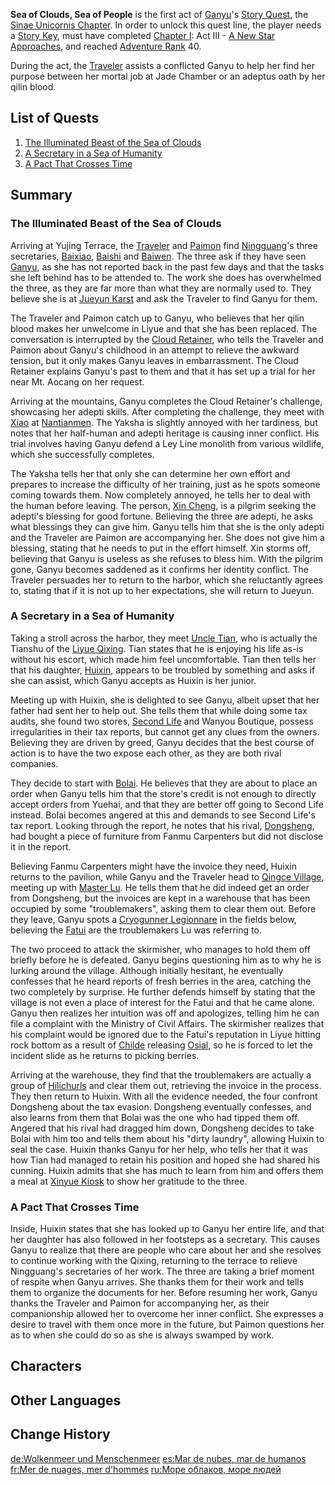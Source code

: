 {{Act Infobox
|image          = Story Card Sinae Unicornis Chapter Act I.png
|type           = Story
|chapter        = Sinae Unicornis Chapter
|actNum         = I
|character      = Ganyu
|ARReq          = 40
|keyReq         = 1
|archonQuestReq = [[Chapter I]]: Act III - [[A New Star Approaches]]
}}
'''Sea of Clouds, Sea of People''' is the first act of [[Ganyu]]'s [[Story Quest]], the [[Sinae Unicornis Chapter]]. In order to unlock this quest line, the player needs a [[Story Key]], must have completed [[Chapter I]]: Act III - [[A New Star Approaches]], and reached [[Adventure Rank]] 40.

During the act, the [[Traveler]] assists a conflicted Ganyu to help her find her purpose between her mortal job at Jade Chamber or an adeptus oath by her qilin blood.

==List of Quests==
#[[The Illuminated Beast of the Sea of Clouds]]
#[[A Secretary in a Sea of Humanity]]
#[[A Pact That Crosses Time]]

==Summary==
===The Illuminated Beast of the Sea of Clouds===
Arriving at Yujing Terrace, the [[Traveler]] and [[Paimon]] find [[Ningguang]]'s three secretaries, [[Baixiao]], [[Baishi]] and [[Baiwen]]. The three ask if they have seen [[Ganyu]], as she has not reported back in the past few days and that the tasks she left behind has to be attended to. The work she does has overwhelmed the three, as they are far more than what they are normally used to. They believe she is at [[Jueyun Karst]] and ask the Traveler to find Ganyu for them.

The Traveler and Paimon catch up to Ganyu, who believes that her qilin blood makes her unwelcome in Liyue and that she has been replaced. The conversation is interrupted by the [[Cloud Retainer]], who tells the Traveler and Paimon about Ganyu's childhood in an attempt to relieve the awkward tension, but it only makes Ganyu leaves in embarrassment. The Cloud Retainer explains Ganyu's past to them and that it has set up a trial for her near Mt. Aocang on her request.

Arriving at the mountains, Ganyu completes the Cloud Retainer's challenge, showcasing her adepti skills. After completing the challenge, they meet with [[Xiao]] at [[Nantianmen]]. The Yaksha is slightly annoyed with her tardiness, but notes that her half-human and adepti heritage is causing inner conflict. His trial involves having Ganyu defend a Ley Line monolith from various wildlife, which she successfully completes.

The Yaksha tells her that only she can determine her own effort and prepares to increase the difficulty of her training, just as he spots someone coming towards them. Now completely annoyed, he tells her to deal with the human before leaving. The person, [[Xin Cheng]], is a pilgrim seeking the adepti's blessing for good fortune. Believing the three are adepti, he asks what blessings they can give him. Ganyu tells him that she is the only adepti and the Traveler are Paimon are accompanying her. She does not give him a blessing, stating that he needs to put in the effort himself. Xin storms off, believing that Ganyu is useless as she refuses to bless him. With the pilgrim gone, Ganyu becomes saddened as it confirms her identity conflict. The Traveler persuades her to return to the harbor, which she reluctantly agrees to, stating that if it is not up to her expectations, she will return to Jueyun.

===A Secretary in a Sea of Humanity===
Taking a stroll across the harbor, they meet [[Uncle Tian]], who is actually the Tianshu of the [[Liyue Qixing]]. Tian states that he is enjoying his life as-is without his escort, which made him feel uncomfortable. Tian then tells her that his daughter, [[Huixin]], appears to be troubled by something and asks if she can assist, which Ganyu accepts as Huixin is her junior.

Meeting up with Huixin, she is delighted to see Ganyu, albeit upset that her father had sent her to help out. She tells them that while doing some tax audits, she found two stores, [[Second Life]] and Wanyou Boutique, possess irregularities in their tax reports, but cannot get any clues from the owners. Believing they are driven by greed, Ganyu decides that the best course of action is to have the two expose each other, as they are both rival companies.

They decide to start with [[Bolai]]. He believes that they are about to place an order when Ganyu tells him that the store's credit is not enough to directly accept orders from Yuehai, and that they are better off going to Second Life instead. Bolai becomes angered at this and demands to see Second Life's tax report. Looking through the report, he notes that his rival, [[Dongsheng]], had bought a piece of furniture from Fanmu Carpenters but did not disclose it in the report.

Believing Fanmu Carpenters might have the invoice they need, Huixin returns to the pavilion, while Ganyu and the Traveler head to [[Qingce Village]], meeting up with [[Master Lu]]. He tells them that he did indeed get an order from Dongsheng, but the invoices are kept in a warehouse that has been occupied by some "troublemakers", asking them to clear them out. Before they leave, Ganyu spots a [[Fatui Skirmisher|Cryogunner Legionnare]] in the fields below, believing the [[Fatui]] are the troublemakers Lu was referring to.

The two proceed to attack the skirmisher, who manages to hold them off briefly before he is defeated. Ganyu begins questioning him as to why he is lurking around the village. Although initially hesitant, he eventually confesses that he heard reports of fresh berries in the area, catching the two completely by surprise. He further defends himself by stating that the village is not even a place of interest for the Fatui and that he came alone. Ganyu then realizes her intuition was off and apologizes, telling him he can file a complaint with the Ministry of Civil Affairs. The skirmisher realizes that his complaint would be ignored due to the Fatui's reputation in Liyue hitting rock bottom as a result of [[Tartaglia|Childe]] releasing [[Osial]], so he is forced to let the incident slide as he returns to picking berries.

Arriving at the warehouse, they find that the troublemakers are actually a group of [[Hilichurls]] and clear them out, retrieving the invoice in the process. They then return to Huixin. With all the evidence needed, the four confront Dongsheng about the tax evasion. Dongsheng eventually confesses, and also learns from them that Bolai was the one who had tipped them off. Angered that his rival had dragged him down, Dongsheng decides to take Bolai with him too and tells them about his "dirty laundry", allowing Huixin to seal the case. Huixin thanks Ganyu for her help, who tells her that it was how Tian had managed to retain his position and hoped she had shared his cunning. Huixin admits that she has much to learn from him and offers them a meal at [[Xinyue Kiosk]] to show her gratitude to the three.

===A Pact That Crosses Time===
Inside, Huixin states that she has looked up to Ganyu her entire life, and that her daughter has also followed in her footsteps as a secretary. This causes Ganyu to realize that there are people who care about her and she resolves to continue working with the Qixing, returning to the terrace to relieve Ningguang's secretaries of her work. The three are taking a brief moment of respite when Ganyu arrives. She thanks them for their work and tells them to organize the documents for her. Before resuming her work, Ganyu thanks the Traveler and Paimon for accompanying her, as their companionship allowed her to overcome her inner conflict. She expresses a desire to travel with them once more in the future, but Paimon questions her as to when she could do so as she is always swamped by work.

==Characters==
{{Character Appearances|Sea of Clouds, Sea of People|type=Story Quest}}

==Other Languages==
{{Other Languages
|en      = Sea of Clouds, Sea of People
|zhs     = 云之海，人之海
|zhs_rm  = Yún zhī Hǎi, Rén zhī Hǎi
|zht     = 雲之海，人之海
|zht_rm  = Yún zhī Hǎi, Rén zhī Hǎi
|zh_tl   = Sea of Clouds, Sea of People
|ja      = 雲の海、人の海
|ja_rm   = Kumo no Umi, Hito no Umi
|ja_tl   = Sea of Clouds, Sea of People
|ko      = 구름의 바다, 인간의 바다
|ko_rm   = Gureum-ui Bada, Ingan-ui Bada
|ko_tl   = Sea of Clouds, Sea of People
|es      = Mar de nubes, mar de humanos
|es_tl   = Sea of Clouds, Sea of People
|fr      = Mer de nuages, mer d'hommes
|fr_tl   = Sea of Clouds, Sea of People
|ru      = Море облаков, море людей
|ru_tl   = Sea of Clouds, Sea of People
|th      = ทะเลแห่งเมฆหมอกและมนุษย์
|th_rm   = 
|th_tl   = Sea of Clouds, Fog, and Humans
|vi      = Biển Mây Rừng Người
|vi_tl   = Sea of Clouds, Forest of People
|de      = Wolkenmeer und Menschenmeer
|de_tl   = Sea of Clouds and Sea of People
|id      = Lautan Awan, Lautan Manusia
|id_tl   = Sea of Clouds, Sea of People
|pt      = Mar de Nuvens, Mar de Pessoas
|pt_tl   = 
|tr      = Bulut Denizi, İnsan Denizi
|tr_tl   = 
|it      = Mare di Nubi, mare di gente
|it_tl   = 
}}

==Change History==
{{Change History|1.2}}

[[de:Wolkenmeer und Menschenmeer]]
[[es:Mar de nubes, mar de humanos]]
[[fr:Mer de nuages, mer d'hommes]]
[[ru:Море облаков, море людей]]